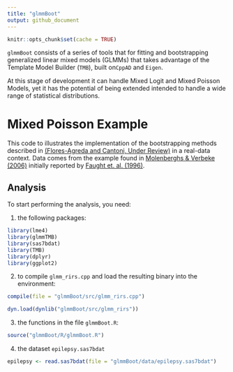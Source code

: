 ```yaml
---
title: "glmmBoot"
output: github_document
---
```


```r
knitr::opts_chunk$set(cache = TRUE)
```

`glmmBoot` consists of a series of tools that for fitting and bootstrapping generalized linear mixed models (GLMMs) that takes advantage of the Template Model Builder (`TMB`), built on` CppAD` and `Eigen`. 

At this stage of development it can handle Mixed Logit and Mixed Poisson Models, yet it has the potential of being extended intended to handle a wide range of statistical distributions. 

# Mixed Poisson Example

This code to illustrates the implementation of the bootstrapping methods described in [(Flores-Agreda and Cantoni, Under Review)](https://www.researchgate.net/publication/315768128_Bootstrapping_Generalized_Linear_Mixed_Models_via_a_Weighted_Laplace_Approximation) in a real-data context. Data comes from the \emph{Epilepsy} example found in [Molenberghs & Verbeke (2006)](https://www.springer.com/gp/book/9780387251448) initially reported by [Faught et. al. (1996)](https://www.ncbi.nlm.nih.gov/pubmed/8649570). 


## Analysis

To start performing the analysis, you need:

1. the following packages:
```r
library(lme4)
library(glmmTMB)
library(sas7bdat)
library(TMB)
library(dplyr)
library(ggplot2)
```

2. to compile `glmm_rirs.cpp` and load the resulting binary into the environment:
```r
compile(file = "glmmBoot/src/glmm_rirs.cpp")
```

```r
dyn.load(dynlib("glmmBoot/src/glmm_rirs"))
```

3. the functions in the file `glmmBoot.R`:
```r
source("glmmBoot/R/glmmBoot.R")
```

4. the dataset `epilepsy.sas7bdat`
```r
epilepsy <- read.sas7bdat(file = "glmmBoot/data/epilepsy.sas7bdat")
```

